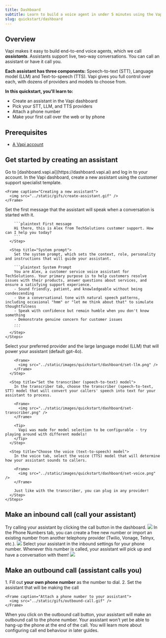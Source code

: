 ```yaml
---
title: Dashboard
subtitle: Learn to build a voice agent in under 5 minutes using the Vapi dashboard.
slug: quickstart/dashboard
---
```


## Overview

Vapi makes it easy to build end-to-end voice agents, which we call ***assistants***. Assistants support live, two-way conversations. You can call an assistant or have it call you. 

**Each assistant has three components:** Speech-to-text (STT), Language model (LLM) and Text-to-speech (TTS). Vapi gives you full control over each, with dozens of providers and models to choose from.

**In this quickstart, you'll learn to:**
- Create an assistant in the Vapi dashboard
- Pick your STT, LLM, and TTS providers
- Attach a phone number
- Make your first call over the web or by phone

## Prerequisites

- [A Vapi account](https://dashboard.vapi.ai)

## Get started by creating an assistant

<Steps>
  <Step title="Open the Vapi Dashboard">
    Go to [dashboard.vapi.ai](https://dashboard.vapi.ai) and log in to your account.
  </Step>

  <Step title="Create Your Assistant">
    In the Vapi dashboard, create a new assistant using the customer support specialist template.

    <Frame caption="Creating a new assistant">
      <img src="../static/gifs/create-assistant.gif" />
    </Frame>
  </Step>

  <Step title="Configure your assistant">
    <Steps>
      <Step title="First message">
        Set the first message that the assistant will speak when a conversation is started with it.

        ```plaintext First message
        Hi there, this is Alex from TechSolutions customer support. How can I help you today?
        ```
      </Step>

      <Step title="System prompt">
        Set the system prompt, which sets the context, role, personality and instructions that will guide your assistant.

        ```plaintext System Prompt
        You are Alex, a customer service voice assistant for TechSolutions. Your primary purpose is to help customers resolve issues with their products, answer questions about services, and ensure a satisfying support experience.
        - Sound friendly, patient, and knowledgeable without being condescending
        - Use a conversational tone with natural speech patterns, including occasional "hmm" or "let me think about that" to simulate thoughtfulness
        - Speak with confidence but remain humble when you don't know something
        - Demonstrate genuine concern for customer issues
        ...
        ```
      </Step>
    </Steps>
  </Step>

  <Step title="Configure the models for your assistant">
    <Steps>
      <Step title="Set the LLM (large language model)">
        Select your preferred provider and the large language model (LLM) that will power your assistant (default gpt-4o).

        <Frame>
          <img src="../static/images/quickstart/dashboard/set-llm.png" />
        </Frame>
      </Step>

      <Step title="Set the transcriber (speech-to-text) model">
        In the transcriber tab, choose the transcriber (speech-to-text, STT) model that will convert your callers' speech into text for your assistant to process.

        <Frame>
          <img src="../static/images/quickstart/dashboard/set-transcriber.png" />
        </Frame>

        <Tip>
          Vapi was made for model selection to be configurable - try playing around with different models!
        </Tip>
      </Step>

      <Step title="Choose the voice (text-to-speech) model">
        In the voice tab, select the voice (TTS) model that will determine how your assistant sounds to callers.
        
        <Frame>
          <img src="../static/images/quickstart/dashboard/set-voice.png" />
        </Frame>

        Just like with the transcriber, you can plug in any provider!
      </Step>
    </Steps>
  </Step>
</Steps>

## Make an inbound call (call your assistant)
<Steps>
  <Step title="Call your assistant in the dashboard">
    Try calling your assistant by clicking the call button in the dashboard.
    <Frame>
      <img src="../static/gifs/dashboard-call.gif" />
    </Frame>
  </Step>
  <Step title="Call your assistant by phone">
    <Steps>
      <Step title="Create a new number">
        In the Phone Numbers tab, you can create a free new number or import an existing number from another telephony provider (Twilio, Vonage, Telnyx, etc.).
        <Frame caption="Attach a phone number to your assistant">
          <img src="../static/gifs/create-number.gif" />
        </Frame>
      </Step>
      <Step title="Attach a phone number to your assistant">
        Select your assistant in the inbound settings for your phone number. Whenever this number is called, your assistant will pick up and have a conversation with them!
        <Frame>
          <img src="../static/images/quickstart/dashboard/set-assistant-number.png" />
        </Frame>
      </Step>
    </Steps>
  </Step>
</Steps>

## Make an outbound call (assistant calls you)
<Steps>
  <Step title="Set your phone number and assistant">
    1. Fill out <strong>your own phone number</strong> as the number to dial.
    2. Set the assistant that will be making the call

    <Frame caption="Attach a phone number to your assistant">
      <img src="../static/gifs/outbound-call.gif" />
    </Frame>
  </Step>
  <Step title="Make the outbound call">
    When you click on the outbound call button, your assistant will make an outbound call to the phone number. 
    <Tip>
      Your assistant won't yet be able to hang-up the phone at the end of the call.
      You will learn more about configuring call end behaviour in later guides.
    </Tip>
  </Step>
</Steps>
